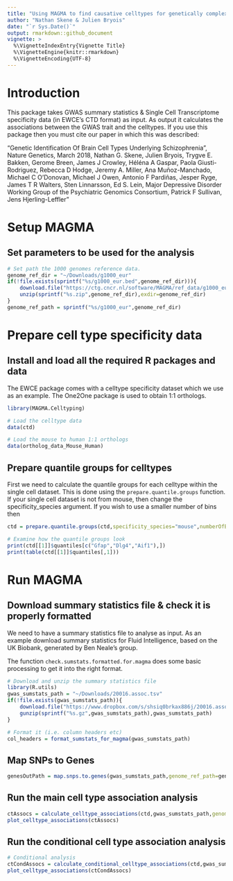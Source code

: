 ```yaml
---
title: "Using MAGMA to find causative celltypes for genetically complex traits using MAGMA"
author: "Nathan Skene & Julien Bryois"
date: "`r Sys.Date()`"
output: rmarkdown::github_document
vignette: >
  %\VignetteIndexEntry{Vignette Title}
  %\VignetteEngine{knitr::rmarkdown}
  %\VignetteEncoding{UTF-8}
---
```


# Introduction

This package takes GWAS summary statistics & Single Cell Transcriptome specificity data (in EWCE's CTD format) as input. As output it calculates the associations between the GWAS trait and the celltypes. If you use this package then you must cite our paper in which this was described:

"Genetic Identification Of Brain Cell Types Underlying Schizophrenia", Nature Genetics, March 2018, Nathan G. Skene, Julien Bryois, Trygve E. Bakken, Gerome Breen, James J Crowley, Héléna A Gaspar, Paola Giusti-Rodriguez, Rebecca D Hodge, Jeremy A. Miller, Ana Muñoz-Manchado, Michael C O’Donovan, Michael J Owen, Antonio F Pardiñas, Jesper Ryge, James T R Walters, Sten Linnarsson, Ed S. Lein, Major Depressive Disorder Working Group of the Psychiatric Genomics Consortium, Patrick F Sullivan, Jens Hjerling-Leffler"

# Setup MAGMA

## Set parameters to be used for the analysis

```r
# Set path the 1000 genomes reference data.
genome_ref_dir = "~/Downloads/g1000_eur"
if(!file.exists(sprintf("%s/g1000_eur.bed",genome_ref_dir))){
    download.file("https://ctg.cncr.nl/software/MAGMA/ref_data/g1000_eur.zip",destfile=sprintf("%s.zip",genome_ref_dir))
    unzip(sprintf("%s.zip",genome_ref_dir),exdir=genome_ref_dir)
}
genome_ref_path = sprintf("%s/g1000_eur",genome_ref_dir)
```

# Prepare cell type specificity data

## Install and load all the required R packages and data

The EWCE package comes with a celltype specificity dataset which we use as an example.  The One2One package is used to obtain 1:1 orthologs.

```r
library(MAGMA.Celltyping)

# Load the celltype data
data(ctd)

# Load the mouse to human 1:1 orthologs
data(ortholog_data_Mouse_Human)
```

## Prepare quantile groups for celltypes

First we need to calculate the quantile groups for each celltype within the single cell dataset. This is done using the `prepare.quantile.groups` function. If your single cell dataset is not from mouse, then change the specificity_species argument. If you wish to use a smaller number of bins then 

```r
ctd = prepare.quantile.groups(ctd,specificity_species="mouse",numberOfBins=40)

# Examine how the quantile groups look
print(ctd[[1]]$quantiles[c("Gfap","Dlg4","Aif1"),])
print(table(ctd[[1]]$quantiles[,1]))
```

# Run MAGMA

## Download summary statistics file & check it is properly formatted

We need to have a summary statistics file to analyse as input. As an example download summary statistics for Fluid Intelligence, based on the UK Biobank, generated by Ben Neale's group.

The function `check.sumstats.formatted.for.magma` does some basic processing to get it into the right format.

```r
# Download and unzip the summary statistics file
library(R.utils)
gwas_sumstats_path = "~/Downloads/20016.assoc.tsv"
if(!file.exists(gwas_sumstats_path)){
    download.file("https://www.dropbox.com/s/shsiq0brkax886j/20016.assoc.tsv.gz?raw=1",destfile=sprintf("%s.gz",gwas_sumstats_path))
    gunzip(sprintf("%s.gz",gwas_sumstats_path),gwas_sumstats_path)
}

# Format it (i.e. column headers etc)
col_headers = format_sumstats_for_magma(gwas_sumstats_path)
```

## Map SNPs to Genes

```r
genesOutPath = map.snps.to.genes(gwas_sumstats_path,genome_ref_path=genome_ref_path)
```

## Run the main cell type association analysis

```r
ctAssocs = calculate_celltype_associations(ctd,gwas_sumstats_path,genome_ref_path=genome_ref_path)
plot_celltype_associations(ctAssocs)
```

## Run the conditional cell type association analysis

```r
# Conditional analysis
ctCondAssocs = calculate_conditional_celltype_associations(ctd,gwas_sumstats_path,genome_ref_path=genome_ref_path,analysis_name = "Conditional")
plot_celltype_associations(ctCondAssocs)
```



